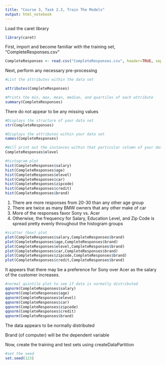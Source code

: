 ```yaml
---
title: "Course 3, Task 2.3, Train The Models"
output: html_notebook
---
```


Load the caret library

```r
library(caret)
```

First, import and become familiar with the training set, "CompleteResponses.csv"

```r
CompleteResponses <- read.csv("CompleteResponses.csv", header=TRUE, sep=",")
```

Next, perform any necessary pre-processing

```r
#List the attributes within the data set

attributes(CompleteResponses)
```

```r
#Prints the min, max, mean, median, and quartiles of each attribute
summary(CompleteResponses)
```

There do not appear to be any missing values

```r
#Displays the structure of your data set
str(CompleteResponses)
```

```r
#Displays the attributes within your data set
names(CompleteResponses)
```

```r
#Will print out the instances within that particular column of your data set
CompleteResponses$elevel
```

```r
#histogram plot
hist(CompleteResponses$salary)
hist(CompleteResponses$age)
hist(CompleteResponses$elevel)
hist(CompleteResponses$car)
hist(CompleteResponses$zipcode)
hist(CompleteResponses$credit)
hist(CompleteResponses$brand)
```
1. There are more responses from 20-30 than any other age group
2. There are twice as many BMW owners that any other make of car
3. More of the responses favor Sony vs. Acer
4. Otherwise, the frequency for Salary, Education Level, and Zip Code is spread pretty evenly throughout the histogram groups

```r
#scatter (box) plot
plot(CompleteResponses$salary,CompleteResponses$brand)
plot(CompleteResponses$age,CompleteResponses$brand)
plot(CompleteResponses$elevel,CompleteResponses$brand)
plot(CompleteResponses$car,CompleteResponses$brand)
plot(CompleteResponses$zipcode,CompleteResponses$brand)
plot(CompleteResponses$credit,CompleteResponses$brand)
```
It appears that there may be a preference for Sony over Acer as the salary of the customer increases.

```r
#normal quintile plot to see if data is normally distributed
qqnorm(CompleteResponses$salary)
qqnorm(CompleteResponses$age)
qqnorm(CompleteResponses$elevel)
qqnorm(CompleteResponses$car)
qqnorm(CompleteResponses$zipcode)
qqnorm(CompleteResponses$credit)
qqnorm(CompleteResponses$brand)
```
The data appears to be normally distributed

Brand (of computer) will be the dependent variable

Now, create the training and test sets using createDataPartition
```r
#set the seed
set.seed(123)
```

